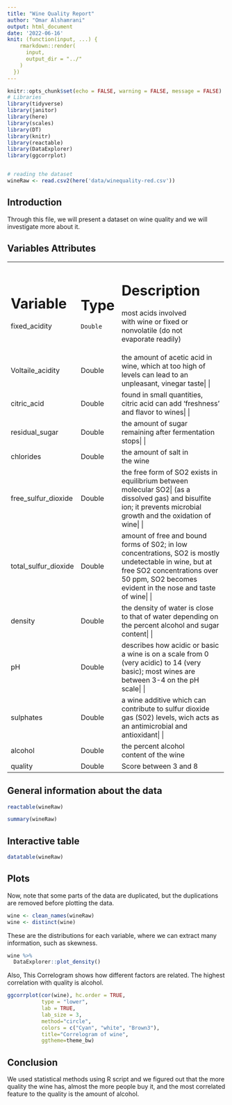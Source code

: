 ---
title: "Wine Quality Report"
author: "Omar Alshamrani"
output: html_document
date: '2022-06-16'
knit: (function(input, ...) {
    rmarkdown::render(
      input,
      output_dir = "../"
    )
  })
---

```{r setup, include=FALSE}
knitr::opts_chunk$set(echo = FALSE, warning = FALSE, message = FALSE)
# Libraries
library(tidyverse)
library(janitor)
library(here)
library(scales)
library(DT)
library(knitr)
library(reactable)
library(DataExplorer)
library(ggcorrplot)


# reading the dataset
wineRaw <- read.csv2(here('data/winequality-red.csv'))
```

## Introduction
Through this file, we will present a dataset on wine quality and we will investigate more about it.

## Variables Attributes

+--------------------+---------------+----------------------------------------------+
|Variable            |Type           |    Description                               |
+====================+===============+==============================================+
| fixed_acidity      |    Double     | most acids involved with wine or fixed or    |
|                    |               | nonvolatile (do not evaporate readily)       |
+--------------------+---------------+----------------------------------------------+
|Voltaile_acidity    |    Double     | the amount of acetic acid in wine, which at too high of levels can lead to an unpleasant, vinegar taste|
|                    |               |                                              |
+--------------------+---------------+----------------------------------------------+
| citric_acid        |    Double     | found in small quantities, citric acid can add 'freshness' and flavor to wines|
|                    |               |                                              |
+--------------------+---------------+----------------------------------------------+
|residual_sugar      |    Double     | the amount of sugar remaining after fermentation stops|
|                    |               |                                              |
+--------------------+---------------+----------------------------------------------+
|chlorides           |    Double     | the amount of salt in the wine               |
+--------------------+---------------+----------------------------------------------+
|free_sulfur_dioxide |    Double     | the free form of SO2 exists in equilibrium between molecular SO2| 
|                    |               | (as a dissolved gas) and bisulfite ion; it prevents microbial growth and the oxidation of wine|
|                    |               |                                              |
+--------------------+---------------+----------------------------------------------+
|total_sulfur_dioxide|    Double     | amount of free and bound forms of S02; in low concentrations, SO2 is mostly undetectable in wine, but at free SO2 concentrations over 50 ppm,| 
|                    |               | SO2 becomes evident in the nose and taste of wine|
|                    |               |                                              |
+--------------------+---------------+----------------------------------------------+
|density             |    Double     | the density of water is close to that of water depending on the percent alcohol and sugar content|
|                    |               |                                              |
+--------------------+---------------+----------------------------------------------+
|pH                  |    Double     | describes how acidic or basic a wine is on a scale from 0 (very acidic) to 14 (very basic); most wines are between 3-4 on the pH scale|
|                    |               |                                              |
+--------------------+---------------+----------------------------------------------+
|sulphates           |    Double     | a wine additive which can contribute to sulfur dioxide gas (S02) levels, wich acts as an antimicrobial and antioxidant|
|                    |               |                                              |
+--------------------+---------------+----------------------------------------------+
|alcohol             |    Double     | the percent alcohol content of the wine      |
+--------------------+---------------+----------------------------------------------+
|quality             |    Double     | Score between 3 and 8                        | 
+--------------------+---------------+----------------------------------------------+

## General information about the data

```{r , echo = FALSE}
reactable(wineRaw)
```

```{r}
summary(wineRaw)
```

## Interactive table 
```{r}
datatable(wineRaw)
```

## Plots
Now, note that some parts of the data are duplicated, but the duplications are removed before plotting the data.

```{r}
wine <- clean_names(wineRaw)
wine <- distinct(wine)

```


These are the distributions for each variable, where we can extract many information, such as skewness.

```{r}
wine %>% 
  DataExplorer::plot_density()
```

Also, This Correlogram shows how different factors are related.
The highest correlation with quality is alcohol.

```{r}
ggcorrplot(cor(wine), hc.order = TRUE, 
           type = "lower", 
           lab = TRUE, 
           lab_size = 3, 
           method="circle", 
           colors = c("Cyan", "white", "Brown3"), 
           title="Correlogram of wine", 
           ggtheme=theme_bw)

```

## Conclusion

We used statistical methods using R script and we figured out that the more quality the wine has, almost the more people buy it, and the most correlated feature to the quality is the amount of alcohol.


